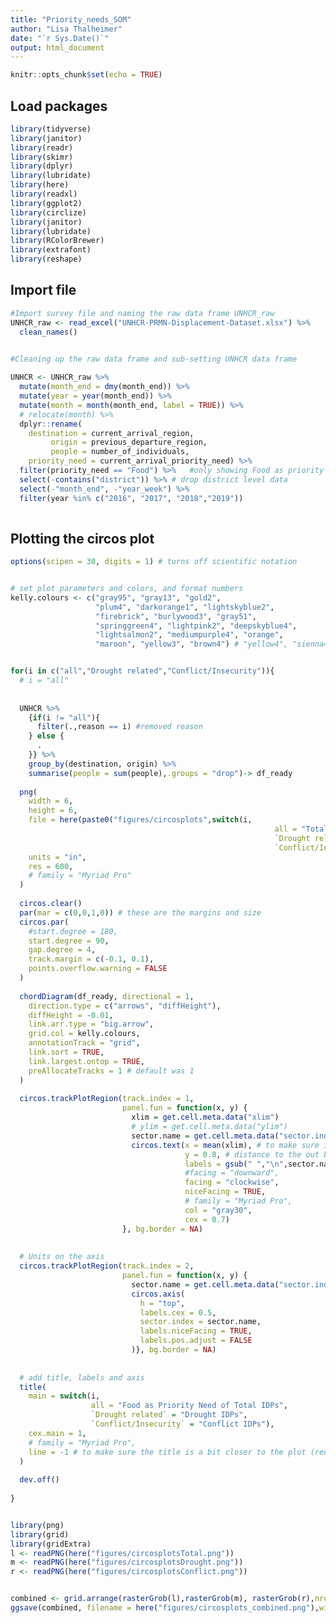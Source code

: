 ```yaml
---
title: "Priority_needs_SOM"
author: "Lisa Thalheimer"
date: "`r Sys.Date()`"
output: html_document
---
```


```r
knitr::opts_chunk$set(echo = TRUE)
```

## Load packages 

```r
library(tidyverse)
library(janitor)
library(readr)
library(skimr)
library(dplyr)
library(lubridate)
library(here)
library(readxl)
library(ggplot2)
library(circlize)
library(janitor)
library(lubridate)
library(RColorBrewer)
library(extrafont)
library(reshape)
```


## Import file 
```r
#Import survey file and naming the raw data frame UNHCR_raw
UNHCR_raw <- read_excel("UNHCR-PRMN-Displacement-Dataset.xlsx") %>%
  clean_names()
  
```

```r
#Cleaning up the raw data frame and sub-setting UNHCR data frame

UNHCR <- UNHCR_raw %>% 
  mutate(month_end = dmy(month_end)) %>% 
  mutate(year = year(month_end)) %>%
  mutate(month = month(month_end, label = TRUE)) %>% 
  # relocate(month) %>% 
  dplyr::rename(
    destination = current_arrival_region, 
         origin = previous_departure_region,
         people = number_of_individuals,
    priority_need = current_arrival_priority_need) %>% 
  filter(priority_need == "Food") %>%   #only showing Food as priority need 
  select(-contains("district")) %>% # drop district level data 
  select(-"month_end", -"year_week") %>% 
  filter(year %in% c("2016", "2017", "2018","2019")) 
  
```


## Plotting the circos plot

```r
options(scipen = 30, digits = 1) # turns off scientific notation


# set plot parameters and colors, and format numbers
kelly.colours <- c("gray95", "gray13", "gold2",
                   "plum4", "darkorange1", "lightskyblue2",
                   "firebrick", "burlywood3", "gray51",
                   "springgreen4", "lightpink2", "deepskyblue4",
                   "lightsalmon2", "mediumpurple4", "orange",
                   "maroon", "yellow3", "brown4") # "yellow4", "sienna4", "chocolate", "gray19")


for(i in c("all","Drought related","Conflict/Insecurity")){
  # i = "all"
  
  
  UNHCR %>% 
    {if(i != "all"){
      filter(.,reason == i) #removed reason 
    } else {
      .   
    }} %>% 
    group_by(destination, origin) %>% 
    summarise(people = sum(people),.groups = "drop")-> df_ready
  
  png(
    width = 6,
    height = 6,
    file = here(paste0("figures/circosplots",switch(i,
                                                           all = "Total",
                                                           `Drought related` = "Drought",
                                                           `Conflict/Insecurity` = "Conflict"), ".png")),
    units = "in",
    res = 600,
    # family = "Myriad Pro"
  )
  
  circos.clear()
  par(mar = c(0,0,1,0)) # these are the margins and size
  circos.par(
    #start.degree = 180,
    start.degree = 90,
    gap.degree = 4,
    track.margin = c(-0.1, 0.1),
    points.overflow.warning = FALSE
  )
  
  chordDiagram(df_ready, directional = 1,
    direction.type = c("arrows", "diffHeight"),
    diffHeight = -0.01,
    link.arr.type = "big.arrow",
    grid.col = kelly.colours,
    annotationTrack = "grid",
    link.sort = TRUE,
    link.largest.ontop = TRUE,
    preAllocateTracks = 1 # default was 1
  )
  
  circos.trackPlotRegion(track.index = 1, 
                         panel.fun = function(x, y) {
                           xlim = get.cell.meta.data("xlim")
                           # ylim = get.cell.meta.data("ylim")
                           sector.name = get.cell.meta.data("sector.index")
                           circos.text(x = mean(xlim), # to make sure it's centred 
                                       y = 0.8, # distance to the out boundard
                                       labels = gsub(" ","\n",sector.name), # spaces replaced with linebreak
                                       #facing = "downward", 
                                       facing = "clockwise", 
                                       niceFacing = TRUE, 
                                       # family = "Myriad Pro",
                                       col = "gray30", 
                                       cex = 0.7)
                         }, bg.border = NA)
  
  
  # Units on the axis
  circos.trackPlotRegion(track.index = 2, 
                         panel.fun = function(x, y) {
                           sector.name = get.cell.meta.data("sector.index")
                           circos.axis(
                             h = "top",
                             labels.cex = 0.5,
                             sector.index = sector.name,
                             labels.niceFacing = TRUE,
                             labels.pos.adjust = FALSE
                           )}, bg.border = NA)
  
  
  # add title, labels and axis
  title(
    main = switch(i,
                  all = "Food as Priority Need of Total IDPs",
                  `Drought related` = "Drought IDPs",
                  `Conflict/Insecurity` = "Conflict IDPs"),
    cex.main = 1,
    # family = "Myriad Pro", 
    line = -1 # to make sure the title is a bit closer to the plot (reduces whitespace)
  )
  
  dev.off()
  
}


library(png)
library(grid)
library(gridExtra)
l <- readPNG(here("figures/circosplotsTotal.png"))
m <- readPNG(here("figures/circosplotsDrought.png"))
r <- readPNG(here("figures/circosplotsConflict.png"))


combined <- grid.arrange(rasterGrob(l),rasterGrob(m), rasterGrob(r),nrow=1)
ggsave(combined, filename = here("figures/circosplots_combined.png"),width = 6, height = 4, dpi = 1000)

```

